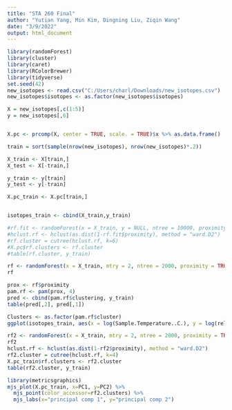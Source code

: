 ---
title: "STA 260 Final"
author: "Yutian Yang, Min Kim, Dingning Liu, Ziqin Wang"  
date: "3/9/2022"
output: html_document
---

```{r}
library(randomForest)
library(cluster)
library(caret)
library(RColorBrewer)
library(tidyverse)
set.seed(42)
new_isotopes <- read.csv("C:/Users/charl/Downloads/new_isotopes.csv")
new_isotopes$isotopes <- as.factor(new_isotopes$isotopes)
```

```{r}
X = new_isotopes[,c(1:5)]
y = new_isotopes[,6]


X.pc <- prcomp(X, center = TRUE, scale. = TRUE)$x %>% as.data.frame()
```


```{r}
train = sort(sample(nrow(new_isotopes), nrow(new_isotopes)*.2))

X_train <- X[train,]
X_test <- X[-train,]

y_train <- y[train]
y_test <- y[-train]

X.pc_train <- X.pc[train,]


isotopes_train <- cbind(X_train,y_train)
```


```{r}
#rf.fit <- randomForest(x = X_train, y = NULL, ntree = 10000, proximity = TRUE, oob.prox = TRUE)
#hclust.rf <- hclust(as.dist(1-rf.fit$proximity), method = "ward.D2")
#rf.cluster = cutree(hclust.rf, k=6)
#X.pc$rf.clusters <- rf.cluster
#table(rf.cluster, y_train)
```


```{r}
rf <- randomForest(x = X_train, mtry = 2, ntree = 2000, proximity = TRUE)
rf
```
```{r}
prox <- rf$proximity
pam.rf <- pam(prox, 4)
pred <- cbind(pam.rf$clustering, y_train)
table(pred[,2], pred[,1])
```
```{r}
Clusters <- as.factor(pam.rf$cluster)
ggplot(isotopes_train, aes(x = log(Sample.Temperature..C.), y = log(release), col = Clusters, , pch = y_train)) + geom_point(size = 3)
```

```{r}
rf2 <- randomForest(x = X_train, mtry = 2, ntree = 2000, proximity = TRUE, oob.prox = TRUE)
rf2
hclust.rf <- hclust(as.dist(1-rf2$proximity), method = "ward.D2")
rf2.cluster = cutree(hclust.rf, k=4)
X.pc_train$rf.clusters <- rf2.cluster
table(rf2.cluster, y_train)
```


```{r}
library(metricsgraphics)
mjs_plot(X.pc_train, x=PC1, y=PC2) %>%
  mjs_point(color_accessor=rf2.clusters) %>%
  mjs_labs(x="principal comp 1", y="principal comp 2")
```

